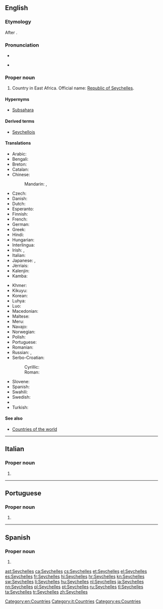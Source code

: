 ==English==
{{wikipedia}}

===Etymology===
After {{w|Jean Moreau de Séchelles}}.

===Pronunciation===
* {{audio|En-us-Seychelles.ogg|Audio (US)|lang=en}}
* {{a|UK}} {{IPA|/seɪˈʃɛlz/}}

===Proper noun===
{{en-proper noun}}

# Country in East Africa. Official name: [[Republic of Seychelles]].

====Hypernyms====
* [[Subsahara]]

====Derived terms====
* [[Seychellois]]

====Translations====
{{trans-top|country in East Africa}}
* Arabic: {{t|ar|سيشيل|m|tr=sišīl}}
* Bengali: {{t|bn|সেশেল|tr=}}
* Breton: {{t|br|Sechelez}}
* Catalan: {{t+|ca|Seychelles|f-p}}
* Chinese:
*: Mandarin: {{t+|cmn|塞舌爾|sc=Hani}}, {{t|cmn|塞舌尔|tr=Sàishé'ěr|sc=Hani}}
* Czech: {{t+|cs|Seychely|p}}
* Danish: {{t|da|Seychellerne}}
* Dutch: {{t+|nl|Seychellen}}
* Esperanto: {{t|eo|Sejŝeloj|p}}
* Finnish: {{t+|fi|Seychellit}}
* French: {{t+|fr|Seychelles}}
* German: {{t+|de|Seychellen}}
* Greek: {{t+|el|Σεϋχέλλες|f-p|tr=Seychélles}}
* Hindi: {{t+|hi|सेशेल्स|tr=sēśēls}}
* Hungarian: {{t+|hu|Seychelle-szigetek}}
* Interlingua: {{t|ia|Seychelles}}
* Irish: {{t|ga|Séiséil|m|alt=Na Séiséil}}, {{t|ga|Poblacht na Séiséal|f}}
* Italian: {{t|it|Seicelle}}
* Japanese: {{t|ja|セイシェル|tr=Seisheru}}, {{t+|ja|セーシェル|tr=Sēsheru}}
* Jèrriais: {{t|roa-jer|Seychelles|f-p}}
* Kalenjin: {{t|kln|Shelisheli}}
* Kamba: {{t|kam|Shelisheli}}
{{trans-mid}}
* Khmer: {{t|km|ប្រទេសសេសែល|tr=prɑteih seesael|sc=Khmr}}
* Kikuyu: {{t|ki|Shelisheli}}
* Korean: {{t+|ko|세이셸|tr=Seisyel}}
* Luhya: {{t|luy|Bushelisheli}}
* Luo: {{t|luo|sishel}}
* Macedonian: {{t|mk|Сејшели|m-p|tr=Séjšeli}}
* Maltese: {{t|mt|Sejxell|alt=is-Sejxell}}
* Meru: {{t|mer|ushelisheli}}
* Navajo: {{t|nv|Seishel}}
* Norwegian: {{t+|no|Seychellene}}
* Polish: {{t+|pl|Seszele}}
* Portuguese: {{t+|pt|Seicheles}}
* Romanian: {{t|ro|Seychelles}}
* Russian: {{t|ru|Сейшелы|f-p|tr=Sejšély}}, {{t|ru|Сейшельские острова|m-p|tr=Sejšél’skije ostrová}}
* Serbo-Croatian:
*: Cyrillic: {{t|sh|Сејшели|m-p}}
*: Roman: {{t+|sh|Sejšeli|m-p}}
* Slovene: {{t|sl|Sejšéli|m-p}}
* Spanish: {{t+|es|Seychelles|f-p}}
* Swahili: {{t+|sw|Shelisheli}}
* Swedish: {{t+|sv|Seychellerna}}
* {{trreq|th}}
* Turkish: {{t+|tr|Seyşeller|p}}
{{trans-bottom}}

====See also====
* [[Appendix:Countries of the world|Countries of the world]]

[[Category:en:Countries]]

----

==Italian==
{{wikipedia|lang=it}}

===Proper noun===
{{it-proper noun|g=f}} {{g|p}}

# {{l|en|Seychelles}}

[[Category:it:Countries]]

----

==Portuguese==

===Proper noun===
{{pt-proper noun|f-p}}

# {{alternative spelling of|Seicheles|lang=pt}}

----

==Spanish==
{{wikipedia|lang=es}}

===Proper noun===
{{es-proper noun|f}}

# {{l|en|Seychelles}}

[[Category:es:Countries]]

[[ast:Seychelles]]
[[ca:Seychelles]]
[[cs:Seychelles]]
[[et:Seychelles]]
[[el:Seychelles]]
[[es:Seychelles]]
[[fr:Seychelles]]
[[hi:Seychelles]]
[[hr:Seychelles]]
[[kn:Seychelles]]
[[sw:Seychelles]]
[[li:Seychelles]]
[[hu:Seychelles]]
[[nl:Seychelles]]
[[ja:Seychelles]]
[[nn:Seychelles]]
[[pl:Seychelles]]
[[pt:Seychelles]]
[[ru:Seychelles]]
[[tl:Seychelles]]
[[ta:Seychelles]]
[[tr:Seychelles]]
[[zh:Seychelles]]